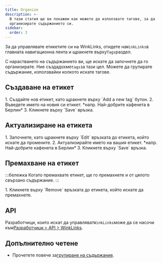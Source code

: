 ```yaml
---
title: Organize
description: >-
  В тази статия ще ви покажем как можете да използвате тагове, за да
  организирате съдържанието си.
sidebar:
  order: 3
---
```


За да управлявате етикетите си на WinkLinks, отидете на`WinkLinks`в главната навигационна лента и щракнете върху`Tags`раздел.

С нарастването на съдържанието ви, ще искате да започнете да го организирате. Ние създадохме`tags`за тази цел. Можете да групирате съдържание, използвайки колкото искате тагове.

## Създаване на етикет

<Steps>
  1. Създайте нов етикет, като щракнете върху `Add a new tag` бутон.
  2. Въведете името на новия си етикет. *напр. Най-добрите кафенета в Берлин*
  3. Кликнете върху `Save` връзка.
</Steps>


## Актуализиране на етикета

<Steps>
  1. Започнете, като щракнете върху `Edit` връзката до етикета, който искате да промените.
  2. Актуализирайте името на вашия етикет. *напр. Най-добрите кафенета в Берлин*
  3. Кликнете върху `Save` връзка.
</Steps>


## Премахване на етикет

:::бележка
Когато премахвате етикет, ще го премахнете и от цялото свързано съдържание. :::

<Steps>
  1. Кликнете върху `Remove` връзката до етикета, който искате да премахнете.
</Steps>


## API

Разработчици, които искат да управляват`WinkLinks`може да се насочи към[Разработчици > API > WinkLinks](/developers/apis/#winklinks-api).

## Допълнително четене

* Прочетете повече за[групиране на съдържание](/link-manager/content#grouping-content).

